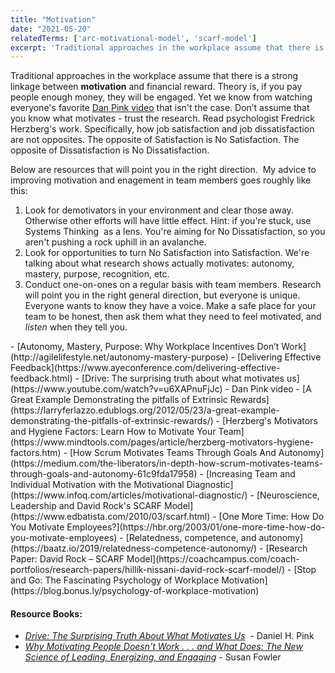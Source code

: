 ```yaml
---
title: "Motivation"
date: "2021-05-20"
relatedTerms: ['arc-motivational-model', 'scarf-model']
excerpt: 'Traditional approaches in the workplace assume that there is a strong linkage between'
---
```


Traditional approaches in the workplace assume that there is a strong linkage between **motivation** and financial reward. Theory is, if you pay people enough money, they will be engaged. Yet we know from watching everyone's favorite [Dan Pink video](https://www.youtube.com/watch?v=u6XAPnuFjJc) that isn't the case. Don’t assume that you know what motivates - trust the research. Read psychologist Fredrick Herzberg's work. Specifically, how job satisfaction and job dissatisfaction are not opposites. The opposite of Satisfaction is No Satisfaction. The opposite of Dissatisfaction is No Dissatisfaction.

Below are resources that will point you in the right direction.  My advice to improving motivation and enagement in team members goes roughly like this:

1. Look for demotivators in your environment and clear those away. Otherwise other efforts will have little effect. Hint: if you're stuck, use Systems Thinking  as a lens. You're aiming for No Dissatisfaction, so you aren't pushing a rock uphill in an avalanche.
2. Look for opportunities to turn No Satisfaction into Satisfaction. We're talking about what research shows actually motivates: autonomy, mastery, purpose, recognition, etc.
3. Conduct one-on-ones on a regular basis with team members. Research will point you in the right general direction, but everyone is unique. Everyone wants to know they have a voice. Make a safe place for your team to be honest, then ask them what they need to feel motivated, and _listen_ when they tell you.

<HighlightBox heading="Resource Links" variant="resourceLinks">
- [Autonomy, Mastery, Purpose: Why Workplace Incentives Don’t Work](http://agilelifestyle.net/autonomy-mastery-purpose)
- [Delivering Effective Feedback](https://www.ayeconference.com/delivering-effective-feedback.html)
- [Drive: The surprising truth about what motivates us](https://www.youtube.com/watch?v=u6XAPnuFjJc) - Dan Pink video
- [A Great Example Demonstrating the pitfalls of Extrinsic Rewards](https://larryferlazzo.edublogs.org/2012/05/23/a-great-example-demonstrating-the-pitfalls-of-extrinsic-rewards/)
- [Herzberg's Motivators and Hygiene Factors: Learn How to Motivate Your Team](https://www.mindtools.com/pages/article/herzberg-motivators-hygiene-factors.htm)
- [How Scrum Motivates Teams Through Goals And Autonomy](https://medium.com/the-liberators/in-depth-how-scrum-motivates-teams-through-goals-and-autonomy-61c9fda17958)
- [Increasing Team and Individual Motivation with the Motivational Diagnostic](https://www.infoq.com/articles/motivational-diagnostic/)
- [Neuroscience, Leadership and David Rock's SCARF Model](https://www.edbatista.com/2010/03/scarf.html)
- [One More Time: How Do You Motivate Employees?](https://hbr.org/2003/01/one-more-time-how-do-you-motivate-employees)
- [Relatedness, competence, and autonomy](https://baatz.io/2019/relatedness-competence-autonomy/)
- [Research Paper: David Rock – SCARF Model](https://coachcampus.com/coach-portfolios/research-papers/hillik-nissani-david-rock-scarf-model/)
- [Stop and Go: The Fascinating Psychology of Workplace Motivation](https://blog.bonus.ly/psychology-of-workplace-motivation)

#### Resource Books:

- [_Drive: The Surprising Truth About What Motivates Us_](https://www.amazon.ca/Drive-Surprising-Truth-About-Motivates/dp/1594484805/&tag=notesfromatoo-20)  - Daniel H. Pink
- [_Why Motivating People Doesn't Work . . . and What Does: The New Science of Leading, Energizing, and Engaging_](https://www.amazon.ca/Motivating-People-Doesnt-Work-What/dp/1626569452/&tag=notesfromatoo-20) - Susan Fowler
</HighlightBox>
